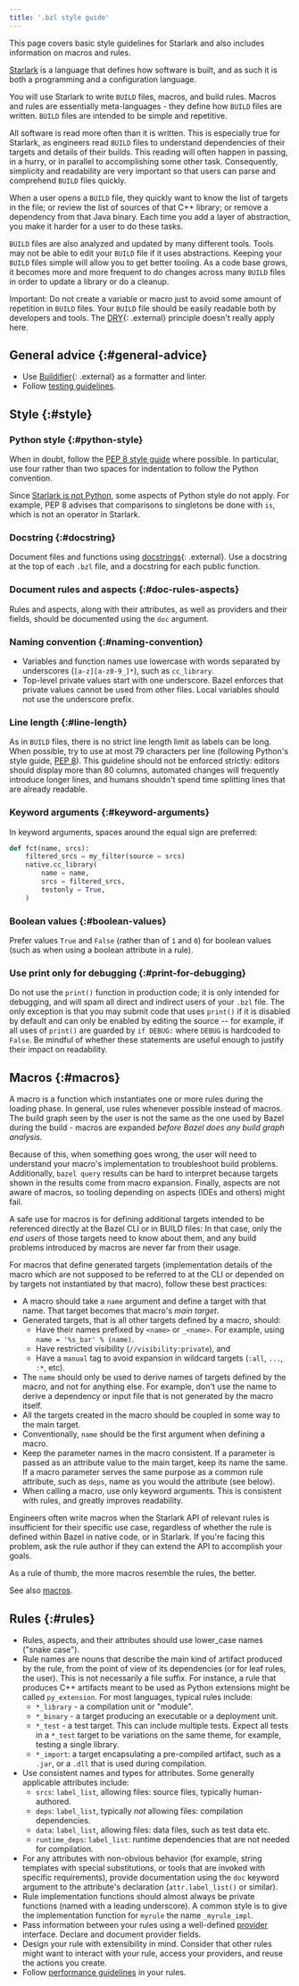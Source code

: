 ```yaml
---
title: '.bzl style guide'
---
```


This page covers basic style guidelines for Starlark and also includes
information on macros and rules.

[Starlark](/rules/language) is a
language that defines how software is built, and as such it is both a
programming and a configuration language.

You will use Starlark to write `BUILD` files, macros, and build rules. Macros and
rules are essentially meta-languages - they define how `BUILD` files are written.
`BUILD` files are intended to be simple and repetitive.

All software is read more often than it is written. This is especially true for
Starlark, as engineers read `BUILD` files to understand dependencies of their
targets and details of their builds. This reading will often happen in passing,
in a hurry, or in parallel to accomplishing some other task. Consequently,
simplicity and readability are very important so that users can parse and
comprehend `BUILD` files quickly.

When a user opens a `BUILD` file, they quickly want to know the list of targets in
the file; or review the list of sources of that C++ library; or remove a
dependency from that Java binary. Each time you add a layer of abstraction, you
make it harder for a user to do these tasks.

`BUILD` files are also analyzed and updated by many different tools. Tools may not
be able to edit your `BUILD` file if it uses abstractions. Keeping your `BUILD`
files simple will allow you to get better tooling. As a code base grows, it
becomes more and more frequent to do changes across many `BUILD` files in order to
update a library or do a cleanup.

Important: Do not create a variable or macro just to avoid some amount of
repetition in `BUILD` files. Your `BUILD` file should be easily readable both by
developers and tools. The
[DRY](https://en.wikipedia.org/wiki/Don%27t_repeat_yourself){: .external} principle doesn't
really apply here.

## General advice {:#general-advice}

*   Use [Buildifier](https://github.com/bazelbuild/buildtools/tree/master/buildifier#linter){: .external}
    as a formatter and linter.
*   Follow [testing guidelines](/rules/testing).

## Style {:#style}

### Python style {:#python-style}

When in doubt, follow the
[PEP 8 style guide](https://www.python.org/dev/peps/pep-0008/) where possible.
In particular, use four rather than two spaces for indentation to follow the
Python convention.

Since
[Starlark is not Python](/rules/language#differences-with-python),
some aspects of Python style do not apply. For example, PEP 8 advises that
comparisons to singletons be done with `is`, which is not an operator in
Starlark.

### Docstring {:#docstring}

Document files and functions using [docstrings](https://github.com/bazelbuild/buildtools/blob/master/WARNINGS.md#function-docstring){: .external}.
Use a docstring at the top of each `.bzl` file, and a docstring for each public
function.

### Document rules and aspects {:#doc-rules-aspects}

Rules and aspects, along with their attributes, as well as providers and their
fields, should be documented using the `doc` argument.

### Naming convention {:#naming-convention}

*   Variables and function names use lowercase with words separated by
    underscores (`[a-z][a-z0-9_]*`), such as `cc_library`.
*   Top-level private values start with one underscore. Bazel enforces that
    private values cannot be used from other files. Local variables should not
    use the underscore prefix.

### Line length {:#line-length}

As in `BUILD` files, there is no strict line length limit as labels can be long.
When possible, try to use at most 79 characters per line (following Python's
style guide, [PEP 8](https://www.python.org/dev/peps/pep-0008/)). This guideline
should not be enforced strictly: editors should display more than 80 columns,
automated changes will frequently introduce longer lines, and humans shouldn't
spend time splitting lines that are already readable.

### Keyword arguments {:#keyword-arguments}

In keyword arguments, spaces around the equal sign are preferred:

```python
def fct(name, srcs):
    filtered_srcs = my_filter(source = srcs)
    native.cc_library(
        name = name,
        srcs = filtered_srcs,
        testonly = True,
    )
```

### Boolean values {:#boolean-values}

Prefer values `True` and `False` (rather than of `1` and `0`) for boolean values
(such as when using a boolean attribute in a rule).

### Use print only for debugging {:#print-for-debugging}

Do not use the `print()` function in production code; it is only intended for
debugging, and will spam all direct and indirect users of your `.bzl` file. The
only exception is that you may submit code that uses `print()` if it is disabled
by default and can only be enabled by editing the source -- for example, if all
uses of `print()` are guarded by `if DEBUG:` where `DEBUG` is hardcoded to
`False`. Be mindful of whether these statements are useful enough to justify
their impact on readability.

## Macros {:#macros}

A macro is a function which instantiates one or more rules during the loading
phase. In general, use rules whenever possible instead of macros. The build
graph seen by the user is not the same as the one used by Bazel during the
build - macros are expanded *before Bazel does any build graph analysis.*

Because of this, when something goes wrong, the user will need to understand
your macro's implementation to troubleshoot build problems. Additionally, `bazel
query` results can be hard to interpret because targets shown in the results
come from macro expansion. Finally, aspects are not aware of macros, so tooling
depending on aspects (IDEs and others) might fail.

A safe use for macros is for defining additional targets intended to be
referenced directly at the Bazel CLI or in BUILD files: In that case, only the
*end users* of those targets need to know about them, and any build problems
introduced by macros are never far from their usage.

For macros that define generated targets (implementation details of the macro
which are not supposed to be referred to at the CLI or depended on by targets
not instantiated by that macro), follow these best practices:

*   A macro should take a `name` argument and define a target with that name.
    That target becomes that macro's *main target*.
*   Generated targets, that is all other targets defined by a macro, should:
    *   Have their names prefixed by `<name>` or `_<name>`. For example, using
        `name = '%s_bar' % (name)`.
    *   Have restricted visibility (`//visibility:private`), and
    *   Have a `manual` tag to avoid expansion in wildcard targets (`:all`,
        `...`, `:*`, etc).
*   The `name` should only be used to derive names of targets defined by the
    macro, and not for anything else. For example, don't use the name to derive
    a dependency or input file that is not generated by the macro itself.
*   All the targets created in the macro should be coupled in some way to the
    main target.
*   Conventionally, `name` should be the first argument when defining a macro.
*   Keep the parameter names in the macro consistent. If a parameter is passed
    as an attribute value to the main target, keep its name the same. If a macro
    parameter serves the same purpose as a common rule attribute, such as
    `deps`, name as you would the attribute (see below).
*   When calling a macro, use only keyword arguments. This is consistent with
    rules, and greatly improves readability.

Engineers often write macros when the Starlark API of relevant rules is
insufficient for their specific use case, regardless of whether the rule is
defined within Bazel in native code, or in Starlark. If you're facing this
problem, ask the rule author if they can extend the API to accomplish your
goals.

As a rule of thumb, the more macros resemble the rules, the better.

See also [macros](/extending/macros#conventions).

## Rules {:#rules}

*   Rules, aspects, and their attributes should use lower_case names ("snake
    case").
*   Rule names are nouns that describe the main kind of artifact produced by the
    rule, from the point of view of its dependencies (or for leaf rules, the
    user). This is not necessarily a file suffix. For instance, a rule that
    produces C++ artifacts meant to be used as Python extensions might be called
    `py_extension`. For most languages, typical rules include:
    *   `*_library` - a compilation unit or "module".
    *   `*_binary` - a target producing an executable or a deployment unit.
    *   `*_test` - a test target. This can include multiple tests. Expect all
        tests in a `*_test` target to be variations on the same theme, for
        example, testing a single library.
    *   `*_import`: a target encapsulating a pre-compiled artifact, such as a
        `.jar`, or a `.dll` that is used during compilation.
*   Use consistent names and types for attributes. Some generally applicable
    attributes include:
    *   `srcs`: `label_list`, allowing files: source files, typically
        human-authored.
    *   `deps`: `label_list`, typically *not* allowing files: compilation
        dependencies.
    *   `data`: `label_list`, allowing files: data files, such as test data etc.
    *   `runtime_deps`: `label_list`: runtime dependencies that are not needed
        for compilation.
*   For any attributes with non-obvious behavior (for example, string templates
    with special substitutions, or tools that are invoked with specific
    requirements), provide documentation using the `doc` keyword argument to the
    attribute's declaration (`attr.label_list()` or similar).
*   Rule implementation functions should almost always be private functions
    (named with a leading underscore). A common style is to give the
    implementation function for `myrule` the name `_myrule_impl`.
*   Pass information between your rules using a well-defined
    [provider](/extending/rules#providers) interface. Declare and document provider
    fields.
*   Design your rule with extensibility in mind. Consider that other rules might
    want to interact with your rule, access your providers, and reuse the
    actions you create.
*   Follow [performance guidelines](/rules/performance) in your rules.
